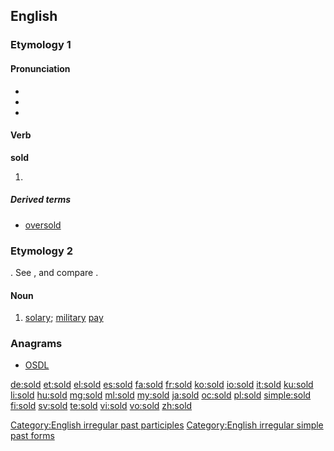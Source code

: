{{also|şold}}
==English==

===Etymology 1===

====Pronunciation====
* {{IPA|/ˈsəʊld/}}
* {{audio|en-us-sold.ogg|Audio (US)}}
* {{rhymes|əʊld}}

====Verb====
'''sold'''

# {{en-past of|sell}}

=====Derived terms=====
* [[oversold]]

===Etymology 2===
{{etyl|fr|en}} {{term|solde|lang=fr}}. See {{term|soldier|lang=en}}, and compare {{term|sou|lang=en}}.

====Noun====
{{en-noun|?}}

# {{context|obsolete|lang=en}} [[solary]]; [[military]] [[pay]]
#: {{rfquotek|Spenser}}

{{Webster 1913}}

===Anagrams===
* [[OSDL#English|OSDL]]

[[Category:English irregular past participles]]
[[Category:English irregular simple past forms]]

[[de:sold]]
[[et:sold]]
[[el:sold]]
[[es:sold]]
[[fa:sold]]
[[fr:sold]]
[[ko:sold]]
[[io:sold]]
[[it:sold]]
[[ku:sold]]
[[li:sold]]
[[hu:sold]]
[[mg:sold]]
[[ml:sold]]
[[my:sold]]
[[ja:sold]]
[[oc:sold]]
[[pl:sold]]
[[simple:sold]]
[[fi:sold]]
[[sv:sold]]
[[te:sold]]
[[vi:sold]]
[[vo:sold]]
[[zh:sold]]